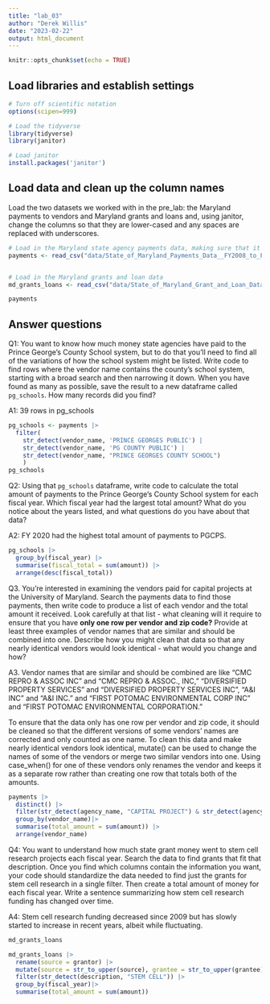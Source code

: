 ```yaml
---
title: "lab_03"
author: "Derek Willis"
date: "2023-02-22"
output: html_document
---
```


```r
knitr::opts_chunk$set(echo = TRUE)
```

## Load libraries and establish settings

```r
# Turn off scientific notation
options(scipen=999)

# Load the tidyverse
library(tidyverse)
library(janitor)

# Load janitor
install.packages('janitor')

```

## Load data and clean up the column names

Load the two datasets we worked with in the pre_lab: the Maryland payments to vendors and Maryland grants and loans and, using janitor, change the columns so that they are lower-cased and any spaces are replaced with underscores.

```r
# Load in the Maryland state agency payments data, making sure that it correctly sets the datatypes using all of the rows
payments <- read_csv("data/State_of_Maryland_Payments_Data__FY2008_to_FY2024.csv", guess_max=373564) |> clean_names()


# Load in the Maryland grants and loan data
md_grants_loans <- read_csv("data/State_of_Maryland_Grant_and_Loan_Data__FY2009_to_FY2022.csv") |> clean_names()

payments

```

## Answer questions

Q1: You want to know how much money state agencies have paid to the Prince George's County School system, but to do that you'll need to find all of the variations of how the school system might be listed. Write code to find rows where the vendor name contains the county's school system, starting with a broad search and then narrowing it down. When you have found as many as possible, save the result to a new dataframe called `pg_schools`. How many records did you find?

A1: 39 rows in pg_schools

```r
pg_schools <- payments |>
  filter(
    str_detect(vendor_name, 'PRINCE GEORGES PUBLIC') |
    str_detect(vendor_name, 'PG COUNTY PUBLIC') |
    str_detect(vendor_name, "PRINCE GEORGES COUNTY SCHOOL")
    )
pg_schools
```

Q2: Using that `pg_schools` dataframe, write code to calculate the total amount of payments to the Prince George's County School system for each fiscal year. Which fiscal year had the largest total amount? What do you notice about the years listed, and what questions do you have about that data?

A2: FY 2020 had the highest total amount of payments to PGCPS.

```r
pg_schools |>
  group_by(fiscal_year) |>
  summarise(fiscal_total = sum(amount)) |>
  arrange(desc(fiscal_total))
```

Q3. You're interested in examining the vendors paid for capital projects at the University of Maryland. Search the payments data to find those payments, then write code to produce a list of each vendor and the total amount it received. Look carefully at that list - what cleaning will it require to ensure that you have **only one row per vendor and zip code?** Provide at least three examples of vendor names that are similar and should be combined into one. Describe how you might clean that data so that any nearly identical vendors would look identical - what would you change and how?

A3. Vendor names that are similar and should be combined are like "CMC REPRO & ASSOC INC" and "CMC REPRO & ASSOC., INC," "DIVERSIFIED PROPERTY SERVICES" and "DIVERSIFIED PROPERTY SERVICES INC", "A&I INC" and "A&I INC." and "FIRST POTOMAC ENVIRONMENTAL CORP INC" and "FIRST POTOMAC ENVIRONMENTAL CORPORATION."

To ensure that the data only has one row per vendor and zip code, it should be cleaned so that the different versions of some vendors' names are corrected and only counted as one name. To clean this data and make nearly identical vendors look identical, mutate() can be used to change the names of some of the vendors or merge two similar vendors into one. Using case_when() for one of these vendors only renames the vendor and keeps it as a separate row rather than creating one row that totals both of the amounts.

```r
payments |>
  distinct() |>
  filter(str_detect(agency_name, "CAPITAL PROJECT") & str_detect(agency_name, "UNIVERSITY OF MARYLAND")) |>
  group_by(vendor_name)|>
  summarise(total_amount = sum(amount)) |>
  arrange(vendor_name)
```

Q4: You want to understand how much state grant money went to stem cell research projects each fiscal year. Search the data to find grants that fit that description. Once you find which columns contain the information you want, your code should standardize the data needed to find just the grants for stem cell research in a single filter. Then create a total amount of money for each fiscal year. Write a sentence summarizing how stem cell research funding has changed over time.

A4: Stem cell research funding decreased since 2009 but has slowly started to increase in recent years, albeit while fluctuating.

```r
md_grants_loans 

md_grants_loans |>
  rename(source = grantor) |>
  mutate(source = str_to_upper(source), grantee = str_to_upper(grantee), description = str_to_upper(description)) |> 
  filter(str_detect(description, "STEM CELL")) |>
  group_by(fiscal_year)|>
  summarise(total_amount = sum(amount))
```
